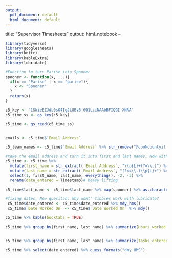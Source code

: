 ```yaml
---
output:
  pdf_document: default
  html_document: default
---
```

title: "Supervisor Timesheets"
output: html_notebook
--
```r
library(tidyverse)
library(googlesheets)
library(knitr)
library(kableExtra)
library(lubridate)

#Function to turn Parise into Spooner
spooner <- function(x, ...){
  if(x == "Parise" | x == "parise"){
    x <- "Spooner"
  }
  return(x)
}

c5_key <- "1SWieEZJdL0sO4IgJL8Bv5-6O1LciNAAbBFIQGI-XNRA"
c5_time_ss <- gs_key(c5_key)

c5_time <- gs_read(c5_time_ss)


emails <- c5_time$`Email Address`

c5_team_names <- c5_time$`Email Address` %>% str_remove("@cookcountyil.gov") %>%  str_replace("\\.", " ") %>% str_to_title() %>% unique()

#take the email address and turn it into first and last names. Now with 100% more regex! 
c5_time <- c5_time %>% 
  mutate(first_name = str_extract(`Email Address`, "\\p{L}+(?=\\.)") %>% str_to_title()) %>% 
  mutate(last_name = str_extract(`Email Address`, "(?<=\\.)\\p{L}+") %>% str_to_title()) %>% 
  select(1, first_name, last_name, everything(), -2, -3) %>%
  rename(date_entered = Timestamp)# heavy lifting

c5_time$last_name <- c5_time$last_name %>% map(spooner) %>% as.character() #fixing spooner's name

#fixing dates. New quesiton: Why wont' tibbles work with lubridate?
 c5_time$date_entered <- c5_time$date_entered %>% mdy_hms()
 c5_time$`Date Worked On` <- c5_time$`Date Worked On` %>% mdy() 

```

```r

c5_time %>% kable(booktabs = TRUE)
```

```r

c5_time %>% group_by(first_name, last_name) %>% summarize(Hours_worked = sum(`Hours worked on project`)) %>% arrange(Hours_worked) %>% ggplot(aes(x = last_name, y = Hours_worked, fill = last_name)) + geom_bar(stat = "identity") + geom_hline(aes(yintercept = mean(c5_time$`Hours worked on project`)))



```

```r

c5_time %>% group_by(first_name, last_name) %>% summarize(Tasks_entered = n(), total_hours = sum(`Hours worked on project`))

```

```r

c5_time %>% select(date_entered) %>% guess_formats("dmy HMS")
                                                          
```